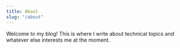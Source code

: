 ```yaml
---
title: About
slug: "/about"
---
```


Welcome to my blog! This is where I write about technical topics and whatever else interests me at the moment.
